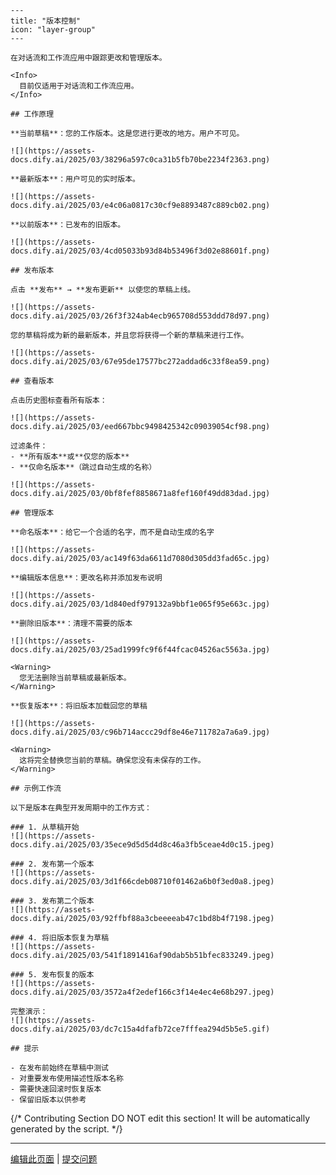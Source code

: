 ```mdx
---
title: "版本控制"
icon: "layer-group"
---

在对话流和工作流应用中跟踪更改和管理版本。

<Info>
  目前仅适用于对话流和工作流应用。
</Info>

## 工作原理

**当前草稿**：您的工作版本。这是您进行更改的地方。用户不可见。

![](https://assets-docs.dify.ai/2025/03/38296a597c0ca31b5fb70be2234f2363.png)

**最新版本**：用户可见的实时版本。

![](https://assets-docs.dify.ai/2025/03/e4c06a0817c30cf9e8893487c889cb02.png)

**以前版本**：已发布的旧版本。

![](https://assets-docs.dify.ai/2025/03/4cd05033b93d84b53496f3d02e88601f.png)

## 发布版本

点击 **发布** → **发布更新** 以使您的草稿上线。

![](https://assets-docs.dify.ai/2025/03/26f3f324ab4ecb965708d553ddd78d97.png)

您的草稿将成为新的最新版本，并且您将获得一个新的草稿来进行工作。

![](https://assets-docs.dify.ai/2025/03/67e95de17577bc272addad6c33f8ea59.png)

## 查看版本

点击历史图标查看所有版本：

![](https://assets-docs.dify.ai/2025/03/eed667bbc9498425342c09039054cf98.png)

过滤条件：
- **所有版本**或**仅您的版本**
- **仅命名版本**（跳过自动生成的名称）

![](https://assets-docs.dify.ai/2025/03/0bf8fef8858671a8fef160f49dd83dad.jpg)

## 管理版本

**命名版本**：给它一个合适的名字，而不是自动生成的名字

![](https://assets-docs.dify.ai/2025/03/ac149f63da6611d7080d305dd3fad65c.jpg)

**编辑版本信息**：更改名称并添加发布说明

![](https://assets-docs.dify.ai/2025/03/1d840edf979132a9bbf1e065f95e663c.jpg)

**删除旧版本**：清理不需要的版本

![](https://assets-docs.dify.ai/2025/03/25ad1999fc9f6f44fcac04526ac5563a.jpg)

<Warning>
  您无法删除当前草稿或最新版本。
</Warning>

**恢复版本**：将旧版本加载回您的草稿

![](https://assets-docs.dify.ai/2025/03/c96b714accc29df8e46e711782a7a6a9.jpg)

<Warning>
  这将完全替换您当前的草稿。确保您没有未保存的工作。
</Warning>

## 示例工作流

以下是版本在典型开发周期中的工作方式：

### 1. 从草稿开始
![](https://assets-docs.dify.ai/2025/03/35ece9d5d5d4d8c46a3fb5ceae4d0c15.jpeg)

### 2. 发布第一个版本
![](https://assets-docs.dify.ai/2025/03/3d1f66cdeb08710f01462a6b0f3ed0a8.jpeg)

### 3. 发布第二个版本
![](https://assets-docs.dify.ai/2025/03/92ffbf88a3cbeeeeab47c1bd8b4f7198.jpeg)

### 4. 将旧版本恢复为草稿
![](https://assets-docs.dify.ai/2025/03/541f1891416af90dab5b51bfec833249.jpeg)

### 5. 发布恢复的版本
![](https://assets-docs.dify.ai/2025/03/3572a4f2edef166c3f14e4ec4e68b297.jpeg)

完整演示：
![](https://assets-docs.dify.ai/2025/03/dc7c15a4dfafb72ce7fffea294d5b5e5.gif)

## 提示

- 在发布前始终在草稿中测试
- 对重要发布使用描述性版本名称
- 需要快速回滚时恢复版本
- 保留旧版本以供参考
```

{/*
Contributing Section
DO NOT edit this section!
It will be automatically generated by the script.
*/}

---

[编辑此页面](https://github.com/langgenius/dify-docs/edit/main/zh-hans/documzh-hanstation/pages/build/version-control.mdx) | [提交问题](https://github.com/langgenius/dify-docs/issues/new?template=docs.yml)

